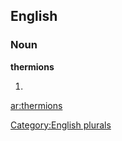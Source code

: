 
==English==

===Noun===
'''thermions'''

# {{plural of|[[thermion]]}}

[[Category:English plurals]]

[[ar:thermions]]